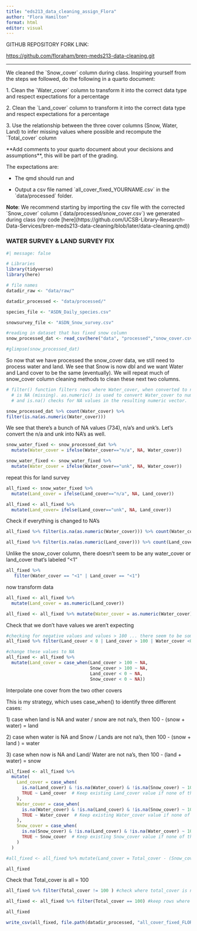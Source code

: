 ```yaml
---
title: "eds213_data_cleaning_assign_Flora"
author: "Flora Hamilton"
format: html
editor: visual
---
```


GITHUB REPOSITORY FORK LINK:

<https://github.com/floraham/bren-meds213-data-cleaning.git>

------------------------------------------------------------------------

We cleaned the \`Snow_cover\` column during class. Inspiring yourself from the steps we followed, do the following in a quarto document:

1\. Clean the \`Water_cover\` column to transform it into the correct data type and respect expectations for a percentage

2\. Clean the \`Land_cover\` column to transform it into the correct data type and respect expectations for a percentage

3\. Use the relationship between the three cover columns (Snow, Water, Land) to infer missing values where possible and recompute the \`Total_cover\` column

\*\*Add comments to your quarto document about your decisions and assumptions\*\*, this will be part of the grading.

The expectations are:

-   The qmd should run and

-   Output a csv file named \`all_cover_fixed_YOURNAME.csv\` in the \`data/processed\` folder.

**Note**: We recommend starting by importing the csv file with the corrected \`Snow_cover\` column (\`data/processed/snow_cover.csv\`) we generated during class (my code \[here\](https://github.com/UCSB-Library-Research-Data-Services/bren-meds213-data-cleaning/blob/later/data-cleaning.qmd))

### WATER SURVEY & LAND SURVEY FIX

```r
#| message: false  

# Libraries
library(tidyverse)
library(here)

# file names
datadir_raw <- "data/raw/"

datadir_processed <- "data/processed/"

species_file <- "ASDN_Daily_species.csv"

snowsurvey_file <- "ASDN_Snow_survey.csv"
```

```r

#reading in dataset that has fixed snow column 
snow_processed_dat <- read_csv(here("data", "processed","snow_cover.csv"))

#glimpse(snow_processed_dat)
```

So now that we have processed the snow_cover data, we still need to process water and land. We see that Snow is now dbl and we want Water and Land cover to be the same (eventually). We will repeat much of snow_cover column cleaning methods to clean these next two columns.

```r
# filter() function filters rows where Water_cover, when converted to numeric,
  # is NA (missing). as.numeric() is used to convert Water_cover to numeric type,
  # and is.na() checks for NA values in the resulting numeric vector.

snow_processed_dat %>% count(Water_cover) %>%
filter(is.na(as.numeric(Water_cover)))
```

We see that there's a bunch of NA values (734), n/a's and unk's. Let's convert the n/a and unk into NA's as well.

```r
snow_water_fixed <- snow_processed_dat %>%
  mutate(Water_cover = ifelse(Water_cover=="n/a", NA, Water_cover))

snow_water_fixed <- snow_water_fixed %>% 
  mutate(Water_cover = ifelse(Water_cover=="unk", NA, Water_cover))

```

repeat this for land survey

```r
all_fixed <- snow_water_fixed %>%
  mutate(Land_cover = ifelse(Land_cover=="n/a", NA, Land_cover))

all_fixed <- all_fixed %>% 
  mutate(Land_cover= ifelse(Land_cover=="unk", NA, Land_cover))

```

Check if everything is changed to NA's

```r
all_fixed %>% filter(is.na(as.numeric(Water_cover))) %>% count(Water_cover)

all_fixed %>% filter(is.na(as.numeric(Land_cover))) %>% count(Land_cover)
```

Unlike the snow_cover column, there doesn't seem to be any water_cover or land_cover that's labeled "\<1"

```r
all_fixed %>%
   filter(Water_cover == "<1" | Land_cover == "<1") 

```

now transform data

```r
all_fixed <- all_fixed %>%
  mutate(Land_cover = as.numeric(Land_cover)) 

all_fixed <- all_fixed %>% mutate(Water_cover = as.numeric(Water_cover))

```

Check that we don't have values we aren't expecting

```r
#checking for negative values and values > 100 ... there seem to be some 
all_fixed %>% filter(Land_cover < 0 | Land_cover > 100 | Water_cover <0 | Water_cover > 100)

#change these values to NA 
all_fixed <- all_fixed %>%
  mutate(Land_cover = case_when(Land_cover > 100 ~ NA, 
                                Snow_cover > 100 ~ NA, 
                                Land_cover < 0 ~ NA, 
                                Snow_cover < 0 ~ NA))
```

Interpolate one cover from the two other covers

This is my strategy, which uses case_when() to identify three different cases:

1\) case when land is NA and water / snow are not na's, then 100 - (snow + water) = land

2\) case when water is NA and Snow / Lands are not na's, then 100 - (snow + land ) = water

3\) case when now is NA and Land/ Water are not na's, then 100 - (land + water) = snow

```r

all_fixed <- all_fixed %>% 
  mutate(
    Land_cover = case_when(
      is.na(Land_cover) & !is.na(Water_cover) & !is.na(Snow_cover) ~ 100 - (Snow_cover + Water_cover),
      TRUE ~ Land_cover  # Keep existing Land_cover value if none of the conditions are met
    ),
    Water_cover = case_when(
      is.na(Water_cover) & !is.na(Land_cover) & !is.na(Snow_cover) ~ 100 - (Snow_cover + Land_cover),
      TRUE ~ Water_cover  # Keep existing Water_cover value if none of the conditions are met
    ),
    Snow_cover = case_when(
      is.na(Snow_cover) & !is.na(Land_cover) & !is.na(Water_cover) ~ 100 - (Land_cover + Water_cover),
      TRUE ~ Snow_cover  # Keep existing Snow_cover value if none of the conditions are met
    )
  )

#all_fixed <- all_fixed %>% mutate(Land_cover = Total_cover - (Snow_cover + Water_cover)) 

all_fixed 
```

Check that Total_cover is all = 100

```r
all_fixed %>% filter(Total_cover != 100 ) #check where total_cover is not 100. there're 5000 something rows like this 

all_fixed <- all_fixed %>% filter(Total_cover == 100) #keep rows where that is not the case. 

all_fixed
```

```r
write_csv(all_fixed, file.path(datadir_processed, "all_cover_fixed_FLORA.csv"))
```

